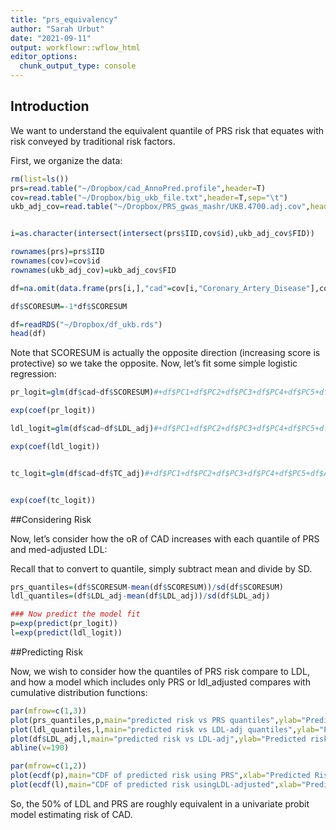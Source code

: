 ```yaml
---
title: "prs_equivalency"
author: "Sarah Urbut"
date: "2021-09-11"
output: workflowr::wflow_html
editor_options:
  chunk_output_type: console
---
```


## Introduction

We want to understand the equivalent quantile of PRS risk that equates with risk conveyed by traditional risk factors.

First, we organize the data:
```r
rm(list=ls())
prs=read.table("~/Dropbox/cad_AnnoPred.profile",header=T)
cov=read.table("~/Dropbox/big_ukb_file.txt",header=T,sep="\t")
ukb_adj_cov=read.table("~/Dropbox/PRS_gwas_mashr/UKB.4700.adj.cov",header=T)


i=as.character(intersect(intersect(prs$IID,cov$id),ukb_adj_cov$FID))

rownames(prs)=prs$IID
rownames(cov)=cov$id
rownames(ukb_adj_cov)=ukb_adj_cov$FID

df=na.omit(data.frame(prs[i,],"cad"=cov[i,"Coronary_Artery_Disease"],cov[i,c("PC1","PC2","PC3","PC4","PC5")],ukb_adj_cov[i,c(3:7)]))

df$SCORESUM=-1*df$SCORESUM
```

```r
df=readRDS("~/Dropbox/df_ukb.rds")
head(df)
```


Note that SCORESUM is actually the opposite direction (increasing score is protective) so we take the opposite. Now, let's fit some simple logistic regression:

```r
pr_logit=glm(df$cad~df$SCORESUM)#+df$PC1+df$PC2+df$PC3+df$PC4+df$PC5+df$AGE+df$SEX)

exp(coef(pr_logit))

ldl_logit=glm(df$cad~df$LDL_adj)#+df$PC1+df$PC2+df$PC3+df$PC4+df$PC5+df$AGE+df$SEX)

exp(coef(ldl_logit))


tc_logit=glm(df$cad~df$TC_adj)#+df$PC1+df$PC2+df$PC3+df$PC4+df$PC5+df$AGE+df$SEX)


exp(coef(tc_logit))
```

##Considering Risk

Now, let's consider how the oR of CAD increases with each quantile of PRS and med-adjusted LDL:

Recall that to convert to quantile, simply subtract mean and divide by SD.

```r
prs_quantiles=(df$SCORESUM-mean(df$SCORESUM))/sd(df$SCORESUM)
ldl_quantiles=(df$LDL_adj-mean(df$LDL_adj))/sd(df$LDL_adj)

### Now predict the model fit
p=exp(predict(pr_logit))
l=exp(predict(ldl_logit))

```

##Predicting Risk

Now, we wish to consider how the quantiles of PRS risk compare to LDL, and how a model which includes only PRS or ldl_adjusted compares with cumulative distribution functions:


```r
par(mfrow=c(1,3))
plot(prs_quantiles,p,main="predicted risk vs PRS quantiles",ylab="Predicted Risk of CAD",ylim=c(0.90,1.20))
plot(ldl_quantiles,l,main="predicted risk vs LDL-adj quantiles",ylab="Predicted risk of CAD",ylim=c(0.90,1.20))
plot(df$LDL_adj,l,main="predicted risk vs LDL-adj",ylab="Predicted risk of CAD",ylim=c(0.90,1.20))
abline(v=190)

par(mfrow=c(1,2))
plot(ecdf(p),main="CDF of predicted risk using PRS",xlab="Predicted Risk")
plot(ecdf(l),main="CDF of predicted risk usingLDL-adjusted",xlab="Predicted Risk")
```


So, the 50% of LDL and PRS are roughly equivalent in a univariate probit model estimating risk of CAD.


